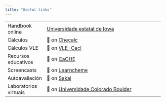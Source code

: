 ```yaml
---
title: "Useful links"
---
```


|                            |                                                                                                                                      |
|----------------------------|--------------------------------------------------------------------------------------------------------------------------------------|
| Handbook online | [Universidade estatal de Iowa](https://iastate.pressbooks.pub/chemicalengineeringseparations/) |
| Cálculos | 🔗 on [Checalc](https://checalc.com/#calc)                                                                                        |
| Cálculos VLE | 🔗 on [VLE-Cacl](Duke Container Manager)                                                                  |
| Recursos educativos | 🔗 on [CaCHE](https://cache.org/teaching-resources-center)                                                                 |
| Screencasts | 🔗 on [Learncheme](https://learncheme.com/screencasts/) |
| Autoavaliación                  | 🔗 on [Sakai](https://sakai.duke.edu/portal/site/779c3ebe-3b88-4bcc-bd01-1813e8396a23/tool/69078433-67a6-4054-a2e7-9e6c202ecdc3/)     |
| Laboratorios virtuais          | 🔗 on [Universidade Colorado Boulder](https://learncheme.com/virtual-laboratories/)      |
